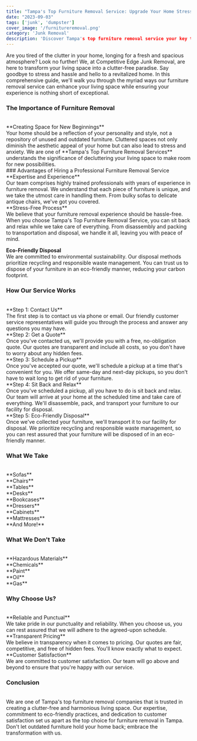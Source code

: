 ```yaml
---
title: "Tampa's Top Furniture Removal Service: Upgrade Your Home Stress-Free"
date: "2023-09-03"
tags: ['junk', 'dumpster']
cover_image: '/furnitureremoval.png'
category: 'Junk Removal'
description: 'Discover Tampa's top furniture removal service your key to a stress-free home upgrade. We offer eco-friendly solutions for hassle-free furniture disposal'
---
```


Are you tired of the clutter in your home, longing for a fresh and spacious atmosphere? Look no further! We, at Competitive Edge Junk Removal, are here to transform your living space into a clutter-free paradise. Say goodbye to stress and hassle and hello to a revitalized home. In this comprehensive guide, we'll walk you through the myriad ways our furniture removal service can enhance your living space while ensuring your experience is nothing short of exceptional.
<br/>
### The Importance of Furniture Removal
<br/>
**Creating Space for New Beginnings**
<br/>
Your home should be a reflection of your personality and style, not a repository of unused and outdated furniture. Cluttered spaces not only diminish the aesthetic appeal of your home but can also lead to stress and anxiety. We are one of **Tampa's Top Furniture Removal Services** understands the significance of decluttering your living space to make room for new possibilities.
<br/>
<CustomImage src="https://raw.githubusercontent.com/bwestwood11/junk-removal-blog/main/images/furnitureremoval1.png" alt='furniture removal' priority />
### Advantages of Hiring a Professional Furniture Removal Service
<br/>
**Expertise and Experience**
<br/>
Our team comprises highly trained professionals with years of experience in furniture removal. We understand that each piece of furniture is unique, and we take the utmost care in handling them. From bulky sofas to delicate antique chairs, we've got you covered.
<br/>
**Stress-Free Process**
<br/>
We believe that your furniture removal experience should be hassle-free. When you choose Tampa's Top Furniture Removal Service, you can sit back and relax while we take care of everything. From disassembly and packing to transportation and disposal, we handle it all, leaving you with peace of mind.
<br/>

<CustomImage src="https://raw.githubusercontent.com/bwestwood11/junk-removal-blog/main/images/furnitureremoval2.png" alt='furniture removal' priority />

**Eco-Friendly Disposal**
<br/>
We are committed to environmental sustainability. Our disposal methods prioritize recycling and responsible waste management. You can trust us to dispose of your furniture in an eco-friendly manner, reducing your carbon footprint.

### How Our Service Works
<br/>
**Step 1: Contact Us**
<br/>
The first step is to contact us via phone or email. Our friendly customer service representatives will guide you through the process and answer any questions you may have.
<br/>
**Step 2: Get a Quote**
<br/>
Once you've contacted us, we'll provide you with a free, no-obligation quote. Our quotes are transparent and include all costs, so you don't have to worry about any hidden fees.
<br/>
**Step 3: Schedule a Pickup**
<br/>
Once you've accepted our quote, we'll schedule a pickup at a time that's convenient for you. We offer same-day and next-day pickups, so you don't have to wait long to get rid of your furniture.
<br/>
**Step 4: Sit Back and Relax**
<br/>
Once you've scheduled a pickup, all you have to do is sit back and relax. Our team will arrive at your home at the scheduled time and take care of everything. We'll disassemble, pack, and transport your furniture to our facility for disposal.
<br/>
**Step 5: Eco-Friendly Disposal**
<br/>
Once we've collected your furniture, we'll transport it to our facility for disposal. We prioritize recycling and responsible waste management, so you can rest assured that your furniture will be disposed of in an eco-friendly manner.
<br/>

### What We Take
<br/>
**Sofas**
<br/>
**Chairs**
<br/>
**Tables**
<br/>
**Desks**
<br/>
**Bookcases**
<br/>
**Dressers**
<br/>
**Cabinets**
<br/>
**Mattresses**
<br/>
**And More!**
<br/>

### What We Don't Take
<br/>
**Hazardous Materials**
<br/>
**Chemicals**
<br/>
**Paint**
<br/>
**Oil**
<br/>
**Gas**
<br/>

### Why Choose Us?
<br/>
**Reliable and Punctual**
<br/>
We take pride in our punctuality and reliability. When you choose us, you can rest assured that we will adhere to the agreed-upon schedule.
<br/>
**Transparent Pricing**
<br/>
We believe in transparency when it comes to pricing. Our quotes are fair, competitive, and free of hidden fees. You'll know exactly what to expect.
<br/>
**Customer Satisfaction**
<br/>
We are committed to customer satisfaction. Our team will go above and beyond to ensure that you're happy with our service.
<br/>

### Conclusion
<br/>
We are one of Tampa's top furniture removal companies that is trusted in creating a clutter-free and harmonious living space. Our expertise, commitment to eco-friendly practices, and dedication to customer satisfaction set us apart as the top choice for furniture removal in Tampa. Don't let outdated furniture hold your home back; embrace the transformation with us.
